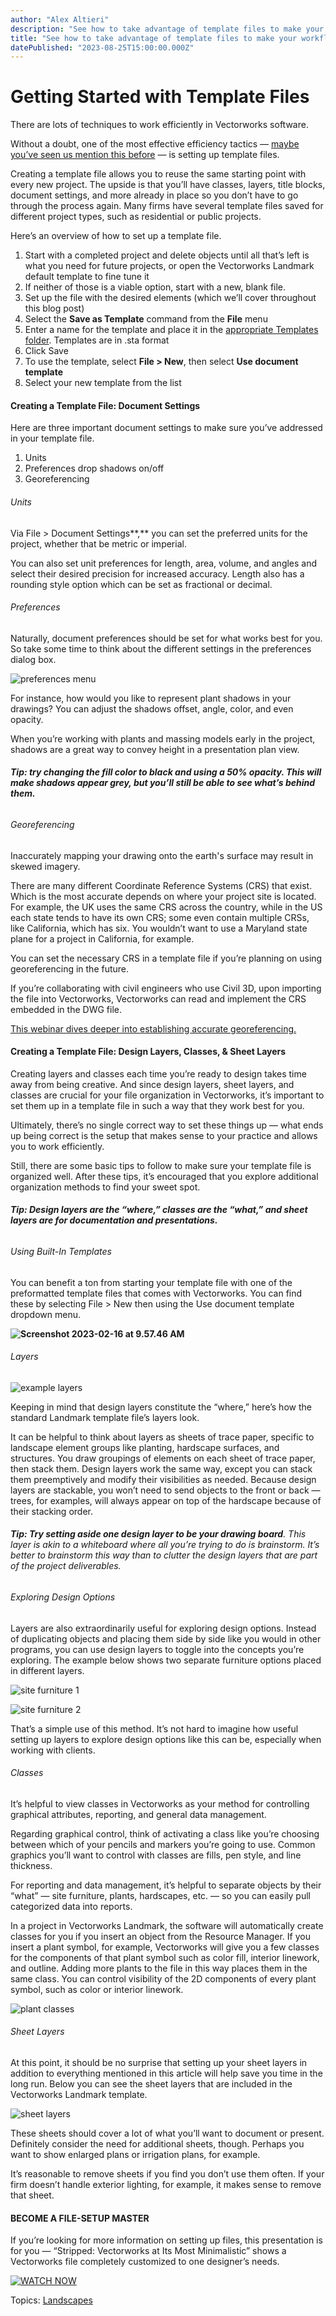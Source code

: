 ```yaml
---
author: "Alex Altieri"
description: "See how to take advantage of template files to make your workflow a whole lot faster."
title: "See how to take advantage of template files to make your workflow a whole lot faster." 
datePublished: "2023-08-25T15:00:00.000Z"
---
```

# Getting Started with Template Files

There are lots of techniques to work efficiently in Vectorworks software.

Without a doubt, one of the most effective efficiency tactics — [maybe you’ve seen us mention this before](../../../net/vectorworks/blog/the-secret-to-getting-bim-right-every-time.html) — is setting up template files.

Creating a template file allows you to reuse the same starting point with every new project. The upside is that you’ll have classes, layers, title blocks, document settings, and more already in place so you don’t have to go through the process again. Many firms have several template files saved for different project types, such as residential or public projects.

Here’s an overview of how to set up a template file.

1. Start with a completed project and delete objects until all that’s left is what you need for future projects, or open the Vectorworks Landmark default template to fine tune it
2. If neither of those is a viable option, start with a new, blank file.
3. Set up the file with the desired elements (which we’ll cover throughout this blog post)
4. Select the **Save as Template** command from the **File** menu
5. Enter a name for the template and place it in the [appropriate Templates folder](https://app-help.vectorworks.net/2023/eng/VW2023%5FGuide/Setup/Concept%5FTemplates.htm?). Templates are in .sta format
6. Click Save
7. To use the template, select **File > New**, then select **Use document template**
8. Select your new template from the list

#### Creating a Template File: Document Settings

Here are three important document settings to make sure you’ve addressed in your template file.

1. Units
2. Preferences drop shadows on/off
3. Georeferencing

###### Units

Via File > Document Settings**,** you can set the preferred units for the project, whether that be metric or imperial.

You can also set unit preferences for length, area, volume, and angles and select their desired precision for increased accuracy. Length also has a rounding style option which can be set as fractional or decimal.

###### Preferences

Naturally, document preferences should be set for what works best for you. So take some time to think about the different settings in the preferences dialog box.

![preferences menu](https://blog.vectorworks.net/hs-fs/hubfs/Blog%20Images/2023%20Blog%20Images/2_Templates/Screenshot%202023-02-09%20at%209.58.08%20AM.png?width=637&height=616&name=Screenshot%202023-02-09%20at%209.58.08%20AM.png)

For instance, how would you like to represent plant shadows in your drawings? You can adjust the shadows offset, angle, color, and even opacity.

When you’re working with plants and massing models early in the project, shadows are a great way to convey height in a presentation plan view.

###### **Tip: try changing the fill color to black and using a 50% opacity. This will make shadows appear grey, but you’ll still be able to see what’s behind them.** 

###### Georeferencing

Inaccurately mapping your drawing onto the earth's surface may result in skewed imagery.

There are many different Coordinate Reference Systems (CRS) that exist. Which is the most accurate depends on where your project site is located. For example, the UK uses the same CRS across the country, while in the US each state tends to have its own CRS; some even contain multiple CRSs, like California, which has six. You wouldn’t want to use a Maryland state plane for a project in California, for example.

You can set the necessary CRS in a template file if you’re planning on using georeferencing in the future.

If you’re collaborating with civil engineers who use Civil 3D, upon importing the file into Vectorworks, Vectorworks can read and implement the CRS embedded in the DWG file.

[This webinar dives deeper into establishing accurate georeferencing.](https://university.vectorworks.net/course/view.php?id=212)

#### Creating a Template File: Design Layers, Classes, & Sheet Layers

Creating layers and classes each time you’re ready to design takes time away from being creative. And since design layers, sheet layers, and classes are crucial for your file organization in Vectorworks, it’s important to set them up in a template file in such a way that they work best for you.

Ultimately, there’s no single correct way to set these things up — what ends up being correct is the setup that makes sense to your practice and allows you to work efficiently.

Still, there are some basic tips to follow to make sure your template file is organized well. After these tips, it’s encouraged that you explore additional organization methods to find your sweet spot.

###### **Tip: Design layers are the “where,” classes are the “what,” and sheet layers are for documentation and presentations.**

###### Using Built-In Templates

You can benefit a ton from starting your template file with one of the preformatted template files that comes with Vectorworks. You can find these by selecting File > New then using the Use document template dropdown menu. 

**![Screenshot 2023-02-16 at 9.57.46 AM](https://blog.vectorworks.net/hs-fs/hubfs/Blog%20Images/2023%20Blog%20Images/2_Templates/Screenshot%202023-02-16%20at%209.57.46%20AM.png?width=296&height=99&name=Screenshot%202023-02-16%20at%209.57.46%20AM.png)** 

###### Layers

![example layers](https://blog.vectorworks.net/hs-fs/hubfs/Blog%20Images/2023%20Blog%20Images/2_Templates/Screenshot%202023-01-23%20at%2011.42.59%20AM.png?width=178&height=354&name=Screenshot%202023-01-23%20at%2011.42.59%20AM.png) 

Keeping in mind that design layers constitute the “where,” here’s how the standard Landmark template file’s layers look.

It can be helpful to think about layers as sheets of trace paper, specific to landscape element groups like planting, hardscape surfaces, and structures. You draw groupings of elements on each sheet of trace paper, then stack them. Design layers work the same way, except you can stack them preemptively and modify their visibilities as needed. Because design layers are stackable, you won’t need to send objects to the front or back — trees, for examples, will always appear on top of the hardscape because of their stacking order. 

###### **Tip: Try setting aside one design layer to be your drawing board**. This layer is akin to a whiteboard where all you’re trying to do is brainstorm. It’s better to brainstorm this way than to clutter the design layers that are part of the project deliverables. 

###### Exploring Design Options

Layers are also extraordinarily useful for exploring design options. Instead of duplicating objects and placing them side by side like you would in other programs, you can use design layers to toggle into the concepts you’re exploring. The example below shows two separate furniture options placed in different layers.

![site furniture 1](https://blog.vectorworks.net/hs-fs/hubfs/Blog%20Images/2023%20Blog%20Images/2_Templates/Screen%20Shot%202023-01-20%20at%202.22.13%20PM.png?width=1306&height=750&name=Screen%20Shot%202023-01-20%20at%202.22.13%20PM.png)

![site furniture 2](https://blog.vectorworks.net/hs-fs/hubfs/Blog%20Images/2023%20Blog%20Images/2_Templates/Screen%20Shot%202023-01-20%20at%202.22.10%20PM.png?width=1306&height=750&name=Screen%20Shot%202023-01-20%20at%202.22.10%20PM.png)

That’s a simple use of this method. It’s not hard to imagine how useful setting up layers to explore design options like this can be, especially when working with clients.

###### Classes 

It’s helpful to view classes in Vectorworks as your method for controlling graphical attributes, reporting, and general data management.

Regarding graphical control, think of activating a class like you’re choosing between which of your pencils and markers you’re going to use. Common graphics you’ll want to control with classes are fills, pen style, and line thickness.

For reporting and data management, it’s helpful to separate objects by their “what” — site furniture, plants, hardscapes, etc. — so you can easily pull categorized data into reports.

In a project in Vectorworks Landmark, the software will automatically create classes for you if you insert an object from the Resource Manager. If you insert a plant symbol, for example, Vectorworks will give you a few classes for the components of that plant symbol such as color fill, interior linework, and outline. Adding more plants to the file in this way places them in the same class. You can control visibility of the 2D components of every plant symbol, such as color or interior linework. 

![plant classes](https://blog.vectorworks.net/hs-fs/hubfs/Blog%20Images/2023%20Blog%20Images/2_Templates/Screenshot%202023-02-09%20at%209.48.42%20AM.png?width=644&height=499&name=Screenshot%202023-02-09%20at%209.48.42%20AM.png)

###### Sheet Layers

At this point, it should be no surprise that setting up your sheet layers in addition to everything mentioned in this article will help save you time in the long run. Below you can see the sheet layers that are included in the Vectorworks Landmark template. 

![sheet layers](https://blog.vectorworks.net/hs-fs/hubfs/Blog%20Images/2023%20Blog%20Images/2_Templates/Screenshot%202023-02-09%20at%209.49.57%20AM.png?width=369&height=366&name=Screenshot%202023-02-09%20at%209.49.57%20AM.png)

These sheets should cover a lot of what you’ll want to document or present. Definitely consider the need for additional sheets, though. Perhaps you want to show enlarged plans or irrigation plans, for example.

It’s reasonable to remove sheets if you find you don’t use them often. If your firm doesn’t handle exterior lighting, for example, it makes sense to remove that sheet.

#### BECOME A FILE-SETUP MASTER

If you’re looking for more information on setting up files, this presentation is for you — “Stripped: Vectorworks at Its Most Minimalistic” shows a Vectorworks file completely customized to one designer’s needs.

[![WATCH NOW](https://no-cache.hubspot.com/cta/default/3018241/6e5bd972-0f95-4e0a-8fec-67c515ad66b3.png)](https://cta-redirect.hubspot.com/cta/redirect/3018241/6e5bd972-0f95-4e0a-8fec-67c515ad66b3) 

 Topics: [Landscapes](https://blog.vectorworks.net/topic/landscapes) 

 